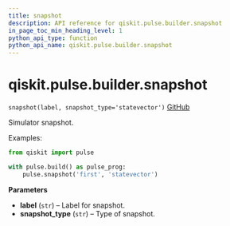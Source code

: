 ```yaml
---
title: snapshot
description: API reference for qiskit.pulse.builder.snapshot
in_page_toc_min_heading_level: 1
python_api_type: function
python_api_name: qiskit.pulse.builder.snapshot
---
```


# qiskit.pulse.builder.snapshot

<span id="qiskit.pulse.builder.snapshot" />

`snapshot(label, snapshot_type='statevector')` [GitHub](https://github.com/qiskit/qiskit/tree/stable/0.22/qiskit/pulse/builder.py "view source code")

Simulator snapshot.

Examples:

```python
from qiskit import pulse

with pulse.build() as pulse_prog:
    pulse.snapshot('first', 'statevector')
```

**Parameters**

*   **label** (`str`) – Label for snapshot.
*   **snapshot\_type** (`str`) – Type of snapshot.

